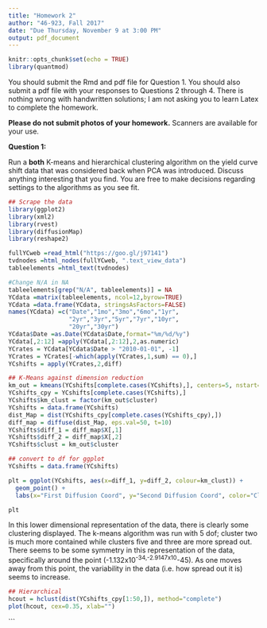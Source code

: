 ```yaml
---
title: "Homework 2"
author: "46-923, Fall 2017"
date: "Due Thursday, November 9 at 3:00 PM"
output: pdf_document
---
```


\large

```r
knitr::opts_chunk$set(echo = TRUE)
library(quantmod)
```

You should submit the Rmd and pdf file for Question 1.
You should also submit a pdf file with your responses to
Questions 2 through 4. There is nothing wrong with handwritten
solutions; I am not asking you to learn Latex to complete
the homework.

__Please do not submit photos of your homework.__ Scanners
are available for your use.

\vspace{.2in}

__Question 1:__

Run a __both__ K-means and hierarchical clustering algorithm on the
yield curve shift data that was considered back when PCA was
introduced. Discuss anything interesting that you find. You are free
to make decisions regarding settings to the algorithms as you see fit.

```r
## Scrape the data
library(ggplot2)
library(xml2)
library(rvest)
library(diffusionMap)
library(reshape2)

fullYCweb =read_html("https://goo.gl/j97141")
tvdnodes =html_nodes(fullYCweb, ".text_view_data")
tableelements =html_text(tvdnodes)

#Change N/A in NA
tableelements[grep("N/A", tableelements)] = NA
YCdata =matrix(tableelements, ncol=12,byrow=TRUE)
YCdata =data.frame(YCdata, stringsAsFactors=FALSE)
names(YCdata) =c("Date","1mo","3mo","6mo","1yr",
                 "2yr","3yr","5yr","7yr","10yr",
                 "20yr","30yr")
YCdata$Date =as.Date(YCdata$Date,format="%m/%d/%y")
YCdata[,2:12] =apply(YCdata[,2:12],2,as.numeric)
YCrates = YCdata[YCdata$Date > "2010-01-01", -1]
YCrates = YCrates[-which(apply(YCrates,1,sum) == 0),]
YCshifts = apply(YCrates,2,diff)

## K-Means against dimension reduction
km_out = kmeans(YCshifts[complete.cases(YCshifts),], centers=5, nstart=10)
YCshifts_cpy = YCshifts[complete.cases(YCshifts),]
YCshifts$km_clust = factor(km_out$cluster)
YCshifts = data.frame(YCshifts)
dist_Map = dist(YCshifts_cpy[complete.cases(YCshifts_cpy),])
diff_map = diffuse(dist_Map, eps.val=50, t=10)
YCshifts$diff_1 = diff_map$X[,1]
YCshifts$diff_2 = diff_map$X[,2]
YCshifts$clust = km_out$cluster

## convert to df for ggplot
YCshifts = data.frame(YCshifts)

plt = ggplot(YCshifts, aes(x=diff_1, y=diff_2, colour=km_clust)) +
  geom_point() +
  labs(x="First Diffusion Coord", y="Second Diffusion Coord", color="Cluster")

plt
```

In this lower dimensional representation of the data, there is clearly some clustering displayed. The k-means algorithm was run with 5 dof; cluster two is much more contained while clusters five and three are more spread out. There seems to be some symmetry in this representation of the data, specifically around the point (-1.132x10^-34,-2.9147x10^-45). As one moves away from this point, the variability in the data (i.e. how spread out it is) seems to increase.

```r
## Hierarchical
hcout = hclust(dist(YCshifts_cpy[1:50,]), method="complete")
plot(hcout, cex=0.35, xlab="")
```

```



